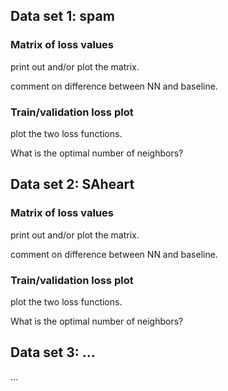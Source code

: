## Data set 1: spam

### Matrix of loss values

print out and/or plot the matrix.

comment on difference between NN and baseline.

### Train/validation loss plot

plot the two loss functions.

What is the optimal number of neighbors?

## Data set 2: SAheart

### Matrix of loss values

print out and/or plot the matrix.

comment on difference between NN and baseline.

### Train/validation loss plot

plot the two loss functions.

What is the optimal number of neighbors?

## Data set 3: ...
...